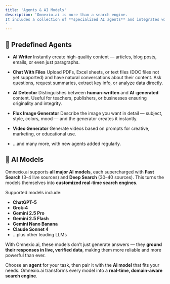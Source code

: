 ```yaml
---
title: 'Agents & AI Models'
description: 'Omnexio.ai is more than a search engine.
It includes a collection of **specialized AI agents** and integrates with the **latest AI models**, all enhanced with real-time web search.
'
---
```


## 🤖 Predefined Agents

- **AI Writer**
Instantly create high-quality content — articles, blog posts, emails, or even just paragraphs.

- **Chat With Files**
Upload PDFs, Excel sheets, or text files (DOC files not yet supported) and have natural conversations about their content.
Ask questions, request summaries, extract key info, or analyze data directly.

- **AI Detector**
Distinguishes between **human-written** and **AI-generated** content.
Useful for teachers, publishers, or businesses ensuring originality and integrity.

- **Flux Image Generator**
Describe the image you want in detail — subject, style, colors, mood — and the generator creates it instantly.

- **Video Generator**
Generate videos based on prompts for creative, marketing, or educational use.

- …and many more, with new agents added regularly.

## 🧠 AI Models

Omnexio.ai supports **all major AI models**, each supercharged with **Fast Search** (3–4 live sources) and **Deep Search** (30–40 sources).
This turns the models themselves into **customized real-time search engines**.

Supported models include:
- **ChatGPT-5**
- **Grok-4**
- **Gemini 2.5 Pro**
- **Gemini 2.5 Flash**
- **Gemini Nano Banana**
- **Claude Sonnet 4**
- …plus other leading LLMs

With Omnexio.ai, these models don’t just generate answers — they **ground their responses in live, verified data**, making them more reliable and more powerful than ever.

Choose an **agent** for your task, then pair it with the **AI model** that fits your needs.
Omnexio.ai transforms every model into a **real-time, domain-aware search engine**.
